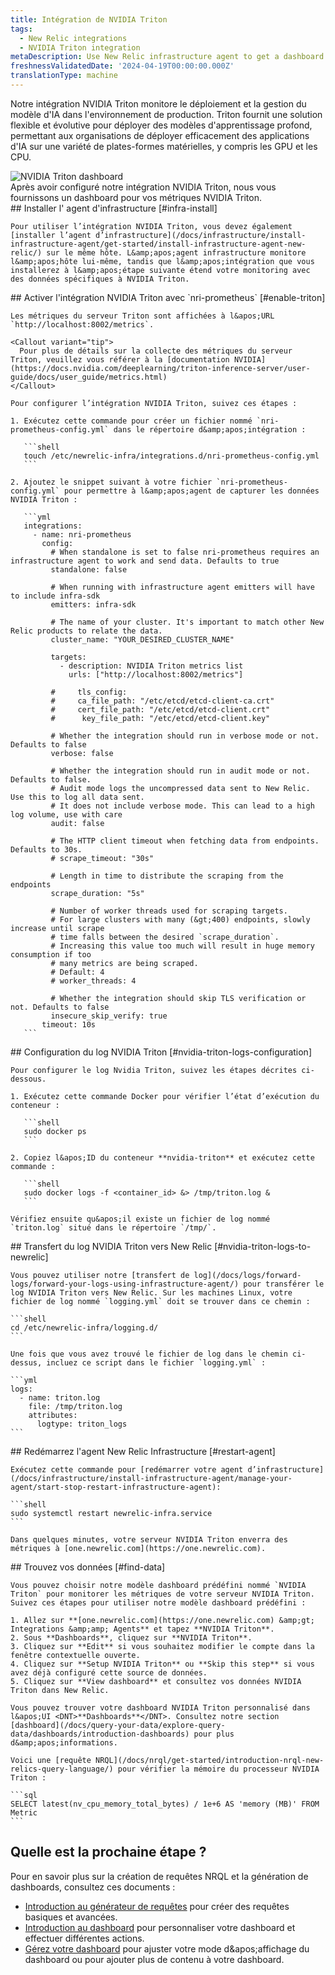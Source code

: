 ```yaml
---
title: Intégration de NVIDIA Triton
tags:
  - New Relic integrations
  - NVIDIA Triton integration
metaDescription: Use New Relic infrastructure agent to get a dashboard with metrics from your NVIDIA Triton.
freshnessValidatedDate: '2024-04-19T00:00:00.000Z'
translationType: machine
---
```


Notre intégration NVIDIA Triton monitore le déploiement et la gestion du modèle d&apos;IA dans l&apos;environnement de production. Triton fournit une solution flexible et évolutive pour déployer des modèles d&apos;apprentissage profond, permettant aux organisations de déployer efficacement des applications d&apos;IA sur une variété de plates-formes matérielles, y compris les GPU et les CPU.

<img title="NVIDIA Triton dashboard" alt="NVIDIA Triton dashboard" src="/images/infrastructure_screenshot-crop_triton-dashboard.webp" />

<figcaption>
  Après avoir configuré notre intégration NVIDIA Triton, nous vous fournissons un dashboard pour vos métriques NVIDIA Triton.
</figcaption>

<Steps>
  <Step>
    ## Installer l&apos; agent d&apos;infrastructure [#infra-install]

    Pour utiliser l’intégration NVIDIA Triton, vous devez également [installer l’agent d’infrastructure](/docs/infrastructure/install-infrastructure-agent/get-started/install-infrastructure-agent-new-relic/) sur le même hôte. L&amp;apos;agent infrastructure monitore l&amp;apos;hôte lui-même, tandis que l&amp;apos;intégration que vous installerez à l&amp;apos;étape suivante étend votre monitoring avec des données spécifiques à NVIDIA Triton.
  </Step>

  <Step>
    ## Activer l&apos;intégration NVIDIA Triton avec `nri-prometheus` [#enable-triton]

    Les métriques du serveur Triton sont affichées à l&apos;URL `http://localhost:8002/metrics`.

    <Callout variant="tip">
      Pour plus de détails sur la collecte des métriques du serveur Triton, veuillez vous référer à la [documentation NVIDIA](https://docs.nvidia.com/deeplearning/triton-inference-server/user-guide/docs/user_guide/metrics.html)
    </Callout>

    Pour configurer l’intégration NVIDIA Triton, suivez ces étapes :

    1. Exécutez cette commande pour créer un fichier nommé `nri-prometheus-config.yml` dans le répertoire d&amp;apos;intégration :

       ```shell
       touch /etc/newrelic-infra/integrations.d/nri-prometheus-config.yml
       ```

    2. Ajoutez le snippet suivant à votre fichier `nri-prometheus-config.yml` pour permettre à l&amp;apos;agent de capturer les données NVIDIA Triton :

       ```yml
       integrations:
         - name: nri-prometheus
           config:
             # When standalone is set to false nri-prometheus requires an infrastructure agent to work and send data. Defaults to true
             standalone: false

             # When running with infrastructure agent emitters will have to include infra-sdk
             emitters: infra-sdk

             # The name of your cluster. It's important to match other New Relic products to relate the data.
             cluster_name: "YOUR_DESIRED_CLUSTER_NAME"

             targets:
               - description: NVIDIA Triton metrics list
                 urls: ["http://localhost:8002/metrics"]

             #     tls_config:
             #     ca_file_path: "/etc/etcd/etcd-client-ca.crt"
             #     cert_file_path: "/etc/etcd/etcd-client.crt"
             #      key_file_path: "/etc/etcd/etcd-client.key"

             # Whether the integration should run in verbose mode or not. Defaults to false
             verbose: false

             # Whether the integration should run in audit mode or not. Defaults to false.
             # Audit mode logs the uncompressed data sent to New Relic. Use this to log all data sent.
             # It does not include verbose mode. This can lead to a high log volume, use with care
             audit: false

             # The HTTP client timeout when fetching data from endpoints. Defaults to 30s.
             # scrape_timeout: "30s"

             # Length in time to distribute the scraping from the endpoints
             scrape_duration: "5s"

             # Number of worker threads used for scraping targets.
             # For large clusters with many (&gt;400) endpoints, slowly increase until scrape
             # time falls between the desired `scrape_duration`.
             # Increasing this value too much will result in huge memory consumption if too
             # many metrics are being scraped.
             # Default: 4
             # worker_threads: 4

             # Whether the integration should skip TLS verification or not. Defaults to false
             insecure_skip_verify: true
           timeout: 10s
       ```
  </Step>

  <Step>
    ## Configuration du log NVIDIA Triton [#nvidia-triton-logs-configuration]

    Pour configurer le log Nvidia Triton, suivez les étapes décrites ci-dessous.

    1. Exécutez cette commande Docker pour vérifier l’état d’exécution du conteneur :

       ```shell
       sudo docker ps
       ```

    2. Copiez l&apos;ID du conteneur **nvidia-triton** et exécutez cette commande :

       ```shell
       sudo docker logs -f <container_id> &> /tmp/triton.log &
       ```

    Vérifiez ensuite qu&apos;il existe un fichier de log nommé `triton.log` situé dans le répertoire `/tmp/`.
  </Step>

  <Step>
    ## Transfert du log NVIDIA Triton vers New Relic [#nvidia-triton-logs-to-newrelic]

    Vous pouvez utiliser notre [transfert de log](/docs/logs/forward-logs/forward-your-logs-using-infrastructure-agent/) pour transférer le log NVIDIA Triton vers New Relic. Sur les machines Linux, votre fichier de log nommé `logging.yml` doit se trouver dans ce chemin :

    ```shell
    cd /etc/newrelic-infra/logging.d/
    ```

    Une fois que vous avez trouvé le fichier de log dans le chemin ci-dessus, incluez ce script dans le fichier `logging.yml` :

    ```yml
    logs:
      - name: triton.log
        file: /tmp/triton.log
        attributes:
          logtype: triton_logs
    ```
  </Step>

  <Step>
    ## Redémarrez l&apos;agent New Relic Infrastructure [#restart-agent]

    Exécutez cette commande pour [redémarrer votre agent d’infrastructure](/docs/infrastructure/install-infrastructure-agent/manage-your-agent/start-stop-restart-infrastructure-agent):

    ```shell
    sudo systemctl restart newrelic-infra.service
    ```

    Dans quelques minutes, votre serveur NVIDIA Triton enverra des métriques à [one.newrelic.com](https://one.newrelic.com).
  </Step>

  <Step>
    ## Trouvez vos données [#find-data]

    Vous pouvez choisir notre modèle dashboard prédéfini nommé `NVIDIA Triton` pour monitorer les métriques de votre serveur NVIDIA Triton. Suivez ces étapes pour utiliser notre modèle dashboard prédéfini :

    1. Allez sur **[one.newrelic.com](https://one.newrelic.com) &amp;gt; Integrations &amp;amp; Agents** et tapez **NVIDIA Triton**.
    2. Sous **Dashboards**, cliquez sur **NVIDIA Triton**.
    3. Cliquez sur **Edit** si vous souhaitez modifier le compte dans la fenêtre contextuelle ouverte.
    4. Cliquez sur **Setup NVIDIA Triton** ou **Skip this step** si vous avez déjà configuré cette source de données.
    5. Cliquez sur **View dashboard** et consultez vos données NVIDIA Triton dans New Relic.

    Vous pouvez trouver votre dashboard NVIDIA Triton personnalisé dans l&apos;UI <DNT>**Dashboards**</DNT>. Consultez notre section [dashboard](/docs/query-your-data/explore-query-data/dashboards/introduction-dashboards) pour plus d&amp;apos;informations.

    Voici une [requête NRQL](/docs/nrql/get-started/introduction-nrql-new-relics-query-language/) pour vérifier la mémoire du processeur NVIDIA Triton :

    ```sql
    SELECT latest(nv_cpu_memory_total_bytes) / 1e+6 AS 'memory (MB)' FROM Metric
    ```
  </Step>
</Steps>

## Quelle est la prochaine étape ?

Pour en savoir plus sur la création de requêtes NRQL et la génération de dashboards, consultez ces documents :

* [Introduction au générateur de requêtes](/docs/query-your-data/explore-query-data/query-builder/introduction-query-builder) pour créer des requêtes basiques et avancées.
* [Introduction au dashboard](/docs/query-your-data/explore-query-data/dashboards/introduction-dashboards) pour personnaliser votre dashboard et effectuer différentes actions.
* [Gérez votre dashboard](/docs/query-your-data/explore-query-data/dashboards/manage-your-dashboard) pour ajuster votre mode d&amp;apos;affichage du dashboard ou pour ajouter plus de contenu à votre dashboard.
